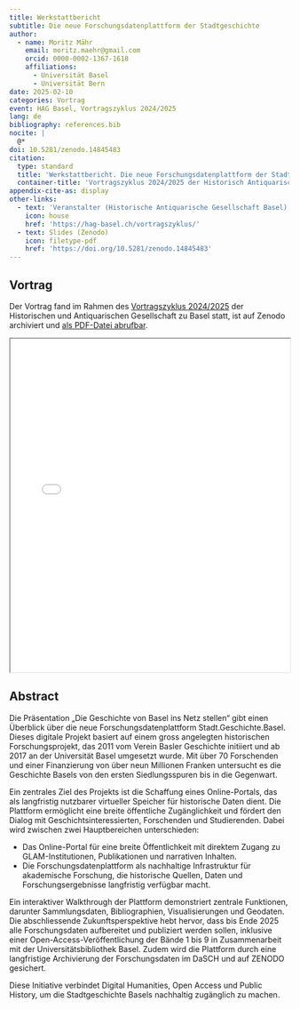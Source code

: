 ```yaml
---
title: Werkstattbericht
subtitle: Die neue Forschungsdatenplattform der Stadtgeschichte
author:
  - name: Moritz Mähr
    email: moritz.maehr@gmail.com
    orcid: 0000-0002-1367-1618
    affiliations:
      - Universität Basel
      - Universität Bern
date: 2025-02-10
categories: Vortrag
event: HAG Basel, Vortragszyklus 2024/2025
lang: de
bibliography: references.bib
nocite: |
  @*
doi: 10.5281/zenodo.14845483
citation:
  type: standard
  title: 'Werkstattbericht. Die neue Forschungsdatenplattform der Stadtgeschichte.'
  container-title: 'Vortragszyklus 2024/2025 der Historisch Antiquarischen Gesellschaft Basel (HAG), Naturhistorisches Museum Basel'
appendix-cite-as: display
other-links:
  - text: 'Veranstalter (Historische Antiquarische Gesellschaft Basel)'
    icon: house
    href: 'https://hag-basel.ch/vortragszyklus/'
  - text: Slides (Zenodo)
    icon: filetype-pdf
    href: 'https://doi.org/10.5281/zenodo.14845483'
---
```


## Vortrag

Der Vortrag fand im Rahmen des [Vortragszyklus 2024/2025](https://hag-basel.ch/archiv) der Historischen und Antiquarischen Gesellschaft zu Basel statt, ist auf Zenodo archiviert und [als PDF-Datei abrufbar](https://doi.org/10.5281/zenodo.14845483).

::: {.callout-tip title="Präsentation anzeigen" icon="false" collapse="true"}

<iframe src="/assets/files/20250210-Moritz_Maehr-Werkstattbericht.pdf" width="100%" height="600px" loading="lazy" allowfullscreen title="Werkstattbericht: Die neue Forschungsdatenplattform der Stadtgeschichte">

This browser does not support PDFs. Please download the PDF <a href="/assets/files/20250210-Moritz_Maehr-Werkstattbericht.pdf">download the PDF</a> to view it.

</iframe>
:::

## Abstract

Die Präsentation „Die Geschichte von Basel ins Netz stellen“ gibt einen Überblick über die neue Forschungsdatenplattform Stadt.Geschichte.Basel. Dieses digitale Projekt basiert auf einem gross angelegten historischen Forschungsprojekt, das 2011 vom Verein Basler Geschichte initiiert und ab 2017 an der Universität Basel umgesetzt wurde. Mit über 70 Forschenden und einer Finanzierung von über neun Millionen Franken untersucht es die Geschichte Basels von den ersten Siedlungsspuren bis in die Gegenwart.

Ein zentrales Ziel des Projekts ist die Schaffung eines Online-Portals, das als langfristig nutzbarer virtueller Speicher für historische Daten dient. Die Plattform ermöglicht eine breite öffentliche Zugänglichkeit und fördert den Dialog mit Geschichtsinteressierten, Forschenden und Studierenden. Dabei wird zwischen zwei Hauptbereichen unterschieden:

- Das Online-Portal für eine breite Öffentlichkeit mit direktem Zugang zu GLAM-Institutionen, Publikationen und narrativen Inhalten.
- Die Forschungsdatenplattform als nachhaltige Infrastruktur für akademische Forschung, die historische Quellen, Daten und Forschungsergebnisse langfristig verfügbar macht.

Ein interaktiver Walkthrough der Plattform demonstriert zentrale Funktionen, darunter Sammlungsdaten, Bibliographien, Visualisierungen und Geodaten. Die abschliessende Zukunftsperspektive hebt hervor, dass bis Ende 2025 alle Forschungsdaten aufbereitet und publiziert werden sollen, inklusive einer Open-Access-Veröffentlichung der Bände 1 bis 9 in Zusammenarbeit mit der Universitätsbibliothek Basel. Zudem wird die Plattform durch eine langfristige Archivierung der Forschungsdaten im DaSCH und auf ZENODO gesichert.

Diese Initiative verbindet Digital Humanities, Open Access und Public History, um die Stadtgeschichte Basels nachhaltig zugänglich zu machen.

